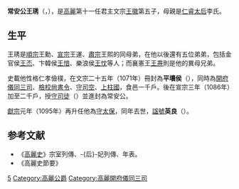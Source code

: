 '''常安公王琇'''（{{lang|ko|'''상안공 왕수'''}}，{{bd|？||1095年|4月12日（三月初六）|catIdx=W王}}），是[[高麗|高麗]]第十一任君主文宗[[高麗文宗|王徽]]第五子，母親是[[仁睿太后|仁睿太后]]李氏。

== 生平 ==
王琇是[[高麗順宗|順宗]]王勳、[[高麗宣宗|宣宗]]王運、[[高麗肅宗|肅宗]]王熙的同母弟，在他以後還有五位弟弟，包括金官侯[[王㶨|王㶨]]、卞韓侯[[王愔|王愔]]、樂浪侯[[王忱_(高麗)|王忱]]等人；而襄憲王[[王燾_(朝鮮公)|王燾]]則是他的異母兄弟。

史載他性格仁孝儉樸，在文宗二十五年（1071年）冊封為'''平壤侯'''（{{lang-ko|평양후}}），同時為[[開府儀同三司|開府儀同三司]]、[[檢校尙書令|檢校尙書令]]、[[守司空|守司空]]、[[上柱國|上柱國]]，食邑一千戶。後在宣宗三年（1086年）加至二千戶，授[[守司徒|守司徒]]（{{lang-ko|수사도}}）並進封為常安公。

[[高麗獻宗|獻宗]]元年（1095年）再升任他為[[守太保|守太保]]，同年去世，[[諡號|諡號]]'''英良'''（{{lang|ko|'''영량'''}}）。

==参考文献==
{{Reflist}}
*《[[高麗史|高麗史]]》宗室列傳、-{后}-妃列傳、年表。
*《高麗史節要》

[[Category:高麗文宗王子|5]]
[[Category:高麗公爵|Category:高麗公爵]]
[[Category:高麗開府儀同三司|Category:高麗開府儀同三司]]